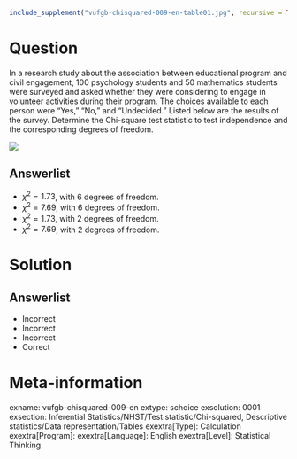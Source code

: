 ```r
include_supplement("vufgb-chisquared-009-en-table01.jpg", recursive = TRUE)
```

Question
========
  
In a research study about the association between educational program and civil engagement, 100 psychology students and 50 mathematics students were surveyed and asked whether they were considering to engage in volunteer activities during their program. The choices available to each person were "Yes," "No," and "Undecided." Listed below are the results of the survey. Determine the Chi-square test statistic to test independence and the corresponding degrees of freedom. 


![](vufgb-chisquared-009-en-table01.jpg)

  
Answerlist
----------
* $\chi^{2} = 1.73$, with 6 degrees of freedom.
* $\chi^{2} = 7.69$,  with 6 degrees of freedom.
* $\chi^{2} = 1.73$,  with 2 degrees of freedom.
* $\chi^{2} = 7.69$,  with 2 degrees of freedom.



Solution
========

Answerlist
----------
* Incorrect
* Incorrect
* Incorrect
* Correct

Meta-information
================
exname: vufgb-chisquared-009-en
extype: schoice
exsolution: 0001
exsection: Inferential Statistics/NHST/Test statistic/Chi-squared, Descriptive statistics/Data representation/Tables
exextra[Type]: Calculation
exextra[Program]: 
exextra[Language]: English
exextra[Level]: Statistical Thinking
